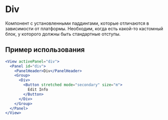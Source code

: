 <Overview>

# Div

Компонент с установленными паддингами, которые отличаются в зависимости от платформы. Необходим, когда есть какой-то
кастомный блок, у которого должны быть стандартные отступы.

</Overview>

## Пример использования

```jsx
<View activePanel="div">
  <Panel id="div">
    <PanelHeader>Div</PanelHeader>
    <Group>
      <Div>
        <Button stretched mode="secondary" size="m">
          Edit Info
        </Button>
      </Div>
    </Group>
  </Panel>
</View>
```
